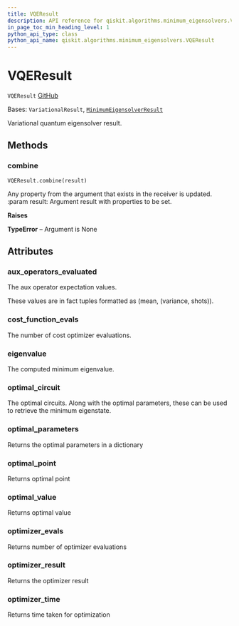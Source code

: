 ```yaml
---
title: VQEResult
description: API reference for qiskit.algorithms.minimum_eigensolvers.VQEResult
in_page_toc_min_heading_level: 1
python_api_type: class
python_api_name: qiskit.algorithms.minimum_eigensolvers.VQEResult
---
```


# VQEResult

<span id="qiskit.algorithms.minimum_eigensolvers.VQEResult" />

`VQEResult` [GitHub](https://github.com/qiskit/qiskit/tree/stable/0.24/qiskit/algorithms/minimum_eigensolvers/vqe.py "view source code")

Bases: `VariationalResult`, [`MinimumEigensolverResult`](qiskit.algorithms.minimum_eigensolvers.MinimumEigensolverResult "qiskit.algorithms.minimum_eigensolvers.minimum_eigensolver.MinimumEigensolverResult")

Variational quantum eigensolver result.

## Methods

<span id="qiskit-algorithms-minimum-eigensolvers-vqeresult-combine" />

### combine

<span id="qiskit.algorithms.minimum_eigensolvers.VQEResult.combine" />

`VQEResult.combine(result)`

Any property from the argument that exists in the receiver is updated. :param result: Argument result with properties to be set.

**Raises**

**TypeError** – Argument is None

## Attributes

<span id="qiskit.algorithms.minimum_eigensolvers.VQEResult.aux_operators_evaluated" />

### aux\_operators\_evaluated

The aux operator expectation values.

These values are in fact tuples formatted as (mean, (variance, shots)).

<span id="qiskit.algorithms.minimum_eigensolvers.VQEResult.cost_function_evals" />

### cost\_function\_evals

The number of cost optimizer evaluations.

<span id="qiskit.algorithms.minimum_eigensolvers.VQEResult.eigenvalue" />

### eigenvalue

The computed minimum eigenvalue.

<span id="qiskit.algorithms.minimum_eigensolvers.VQEResult.optimal_circuit" />

### optimal\_circuit

The optimal circuits. Along with the optimal parameters, these can be used to retrieve the minimum eigenstate.

<span id="qiskit.algorithms.minimum_eigensolvers.VQEResult.optimal_parameters" />

### optimal\_parameters

Returns the optimal parameters in a dictionary

<span id="qiskit.algorithms.minimum_eigensolvers.VQEResult.optimal_point" />

### optimal\_point

Returns optimal point

<span id="qiskit.algorithms.minimum_eigensolvers.VQEResult.optimal_value" />

### optimal\_value

Returns optimal value

<span id="qiskit.algorithms.minimum_eigensolvers.VQEResult.optimizer_evals" />

### optimizer\_evals

Returns number of optimizer evaluations

<span id="qiskit.algorithms.minimum_eigensolvers.VQEResult.optimizer_result" />

### optimizer\_result

Returns the optimizer result

<span id="qiskit.algorithms.minimum_eigensolvers.VQEResult.optimizer_time" />

### optimizer\_time

Returns time taken for optimization

